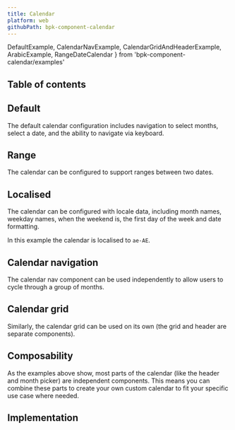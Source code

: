 ```yaml
---
title: Calendar
platform: web
githubPath: bpk-component-calendar
---
```




  DefaultExample,
  CalendarNavExample,
  CalendarGridAndHeaderExample,
  ArabicExample,
  RangeDateCalendar
} from 'bpk-component-calendar/examples'

## Table of contents

## Default

The default calendar configuration includes navigation to select months, select a date, and the ability to navigate via keyboard.

<PresentationBlock>
  <DefaultExample />
</PresentationBlock>

## Range

The calendar can be configured to support ranges between two dates.

<PresentationBlock>
  <RangeDateCalendar />
</PresentationBlock>

## Localised

The calendar can be configured with locale data, including month names, weekday names, when the weekend is, the first day of the week and date formatting.

In this example the calendar is localised to `ae-AE`.

<PresentationBlock>
  <ArabicExample />
</PresentationBlock>

## Calendar navigation

The calendar nav component can be used independently to allow users to cycle through a group of months.

<PresentationBlock>
  <CalendarNavExample />
</PresentationBlock>

## Calendar grid

Similarly, the calendar grid can be used on its own (the grid and header are separate components).

<PresentationBlock>
  <CalendarGridAndHeaderExample />
</PresentationBlock>

## Composability

As the examples above show, most parts of the calendar (like the header and month picker) are independent components. This means you can combine these parts to create your own custom calendar to fit your specific use case where needed.

## Implementation

<Readme />
